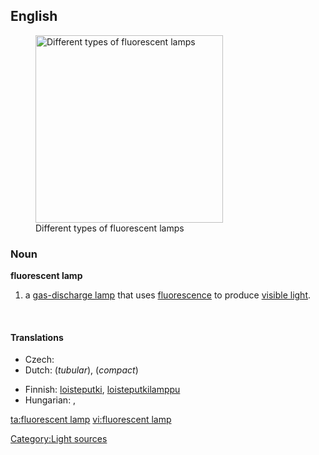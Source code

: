 ==English==
{{wikipedia}}
[[Image:Leuchtstofflampen-chtaube050409.jpg|300px|thumb|Different types of fluorescent lamps]]

===Noun===
'''fluorescent lamp'''

# a [[gas-discharge lamp]] that uses [[fluorescence]] to produce [[visible light]].

<br clear="both" />

====Translations====
{{trans-top|a gas-discharge lamp}}
* Czech: {{t-|cs|zářivka|f}}
* Dutch: {{t-|nl|tl-buis|c}} (''tubular''), {{t-|nl|spaarlamp|c}} (''compact'')
{{trans-mid}}
* Finnish: [[loisteputki]], [[loisteputkilamppu]]
* Hungarian: {{t-|hu|fénycső}}, {{t-|hu|világítócső}}
{{trans-bottom}}

[[Category:Light sources]]

[[ta:fluorescent lamp]]
[[vi:fluorescent lamp]]